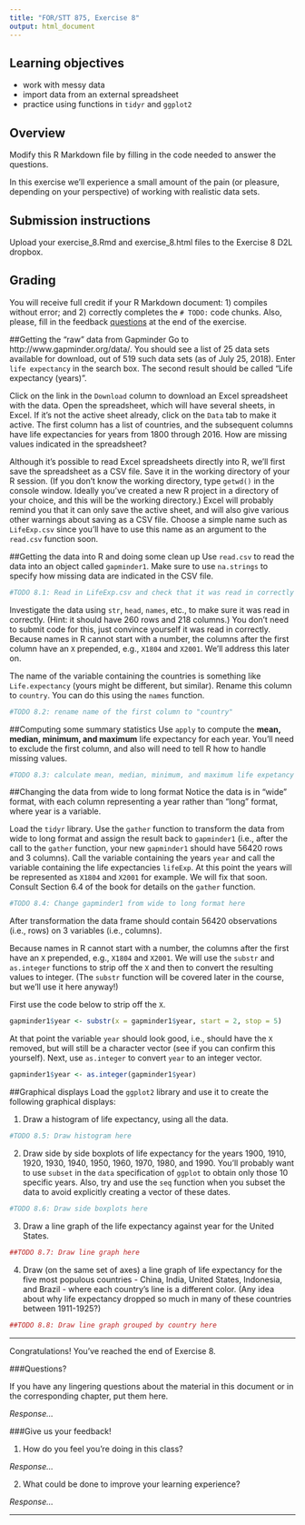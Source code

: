 ```yaml
---
title: "FOR/STT 875, Exercise 8"
output: html_document
---
```


## Learning objectives
  + work with messy data
  + import data from an external spreadsheet
  + practice using functions in `tidyr` and `ggplot2`
  
## Overview
Modify this R Markdown file by filling in the code needed to answer the questions.

In this exercise we'll experience a small amount of the pain (or pleasure, depending on your perspective) of working with realistic data sets. 

## Submission instructions
Upload your exercise_8.Rmd and exercise_8.html files to the Exercise 8 D2L dropbox. 

## Grading
You will receive full credit if your R Markdown document: 1) compiles without error; and 2) correctly completes the `# TODO:` code chunks. Also, please, fill in the feedback [questions](#questions) at the end of the exercise. 

##Getting the "raw" data from Gapminder
Go to http://www.gapminder.org/data/. You should see a list of 25 data sets available for download, out of 519 such data sets (as of July 25, 2018). Enter `life expectancy` in the search box. The second result should be called "Life expectancy (years)". 

Click on the link in the `Download` column to download an Excel spreadsheet with the data. Open the spreadsheet, which will have several sheets, in Excel. If it's not the active sheet already, click on the `Data` tab to make it active. The first column has a list of countries, and the subsequent columns have life expectancies for years from 1800 through 2016. How are missing values indicated in the spreadsheet?

Although it's possible to read Excel spreadsheets directly into R, we'll first save the spreadsheet as a CSV file. Save it in the working directory of your R session. (If you don't know the working directory, type `getwd()` in the console window. Ideally you've created a new R project in a directory of your choice, and this will be the working directory.) Excel will probably remind you that it can only save the active sheet, and will also give various other warnings about saving as a CSV file. Choose a simple name such as `LifeExp.csv` since you'll have to use this name as an argument to the `read.csv` function soon.

##Getting the data into R and doing some clean up
Use `read.csv` to read the data into an object called `gapminder1`. Make sure to use `na.strings` to specify how missing data are indicated in the CSV file. 

```r
#TODO 8.1: Read in LifeExp.csv and check that it was read in correctly
```

Investigate the data using `str`, `head`, `names`, etc., to make sure it was read in correctly. (Hint: it should have 260 rows and 218 columns.) You don't need to submit code for this, just convince yourself it was read in correctly. Because names in R cannot start with a number, the columns after the first column have an `X` prepended, e.g., `X1804` and `X2001`. We'll address this later on.

The name of the variable containing the countries is something like `Life.expectancy` (yours might be different, but similar). Rename this column to `country`. You can do this using the `names` function.

```r
#TODO 8.2: rename name of the first column to "country"
```

##Computing some summary statistics
Use `apply` to compute the **mean, median, minimum, and maximum** life expectancy for each year. You'll need to exclude the first column, and also will need to tell R how to handle missing values. 

```r
#TODO 8.3: calculate mean, median, minimum, and maximum life expetancy for each year here
```

##Changing the data from wide to long format
Notice the data is in "wide" format, with each column representing a year rather than "long" format, where year is a variable.

Load the `tidyr` library. Use the `gather` function to transform the data from wide to long format and assign the result back to `gapminder1` (i.e., after the call to the `gather` function, your new `gapminder1` should have 56420 rows and 3 columns).  Call the variable containing the years `year` and call the variable containing the life expectancies `lifeExp`. At this point the years will be represented as `X1804` and `X2001` for example. We will fix that soon. Consult Section 6.4 of the book for details on the `gather` function. 

```r
#TODO 8.4: Change gapminder1 from wide to long format here
```

After transformation the data frame should contain 56420 observations (i.e., rows) on 3 variables (i.e., columns). 

Because names in R cannot start with a number, the columns after the first have an `X` prepended, e.g., `X1804` and `X2001`. We will use the `substr` and `as.integer` functions to strip off the `X` and then to convert the resulting values to integer. (The `substr` function will be covered later in the course, but we'll use it here anyway!)

First use the code below to strip off the `X`. 

```r
gapminder1$year <- substr(x = gapminder1$year, start = 2, stop = 5)
```

At that point the variable `year` should look good, i.e., should have the `X` removed, but will still be a character vector (see if you can confirm this yourself). Next, use `as.integer` to convert `year` to an integer vector.
 
```r
gapminder1$year <- as.integer(gapminder1$year)
```
 
##Graphical displays
Load the `ggplot2` library and use it to create the following graphical displays:

1. Draw a histogram of life expectancy, using all the data.
 
```r
#TODO 8.5: Draw histogram here
```

2. Draw side by side boxplots of life expectancy for the years 1900, 1910, 1920, 1930, 1940, 1950, 1960, 1970, 1980, and 1990. You'll probably want to use `subset` in the `data` specification of `ggplot` to obtain only those 10 specific years. Also, try and use the `seq` function when you subset the data to avoid explicitly creating a vector of these dates.

```r
#TODO 8.6: Draw side boxplots here
```

3. Draw a line graph of the life expectancy against year for the United States. 

```r
##TODO 8.7: Draw line graph here
```

4. Draw (on the same set of axes) a line graph of life expectancy for the five most populous countries - China, India, United States, Indonesia, and Brazil - where each country's line is a different color. (Any idea about why life expectancy dropped so much in many of these countries between 1911-1925?)

```r
##TODO 8.8: Draw line graph grouped by country here
```

********

Congratulations! You've reached the end of Exercise 8.

###Questions?

If you have any lingering questions about the material in this document or in the corresponding chapter, put them here.

*Response...*


###Give us your feedback!

1.  How do you feel you're doing in this class?

*Response...*

2.  What could be done to improve your learning experience?

*Response...*

*********
